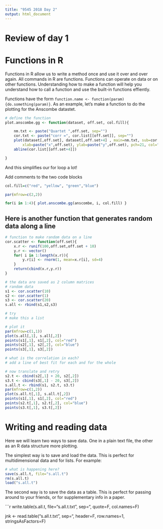 ```yaml
---
title: "9545 2018 Day 2"
output: html_document
---
```

# Review of day 1



# Functions in R

Functions in R allow us to write a method once and use it over and over again. All commands in R are functions. Functions can operate on data or on other functions. Understanding how to make a function will help you understand how to call a function and use the built-in functions effiently.

Functions have the form `function.name <- function(param){do.something(param)}`. As an example, let's make a function to do the plotting for the Anscombe datastet.

```r
# define the function
plot.anscombe.gg <- function(dataset, off.set, col.fill){

    nm.txt <- paste("Quartet ",off.set, sep="")
    cor.txt <- paste("corr =", cor.list[[off.set]], sep="")
    plot(dataset[,off.set], dataset[,off.set+4] , main=nm.txt, sub=cor.txt,
        xlab=paste("x",off.set), ylab=paste("y",off.set), pch=21, col="darkgrey", bg=col.fill[i])
    abline(cor.list[[off.set+4]])

}
```

And this simplifies our for loop a lot!

Add comments to the two code blocks

```r
col.fill=c("red", "yellow", "green","blue")

par(mfrow=c(2,2))

for(i in 1:4){ plot.anscombe.gg(anscombe, i, col.fill) }

```

## Here is another function that generates random data along a line

```r
# function to make random data on a line
cor.scatter <- function(off.set){
    x.r <- runif(100,off.set,off.set + 10)
    y.r <- vector()
    for( i in 1:length(x.r)){
        y.r[i] <- rnorm(1, mean=x.r[i], sd=4)
    }
    return(cbind(x.r,y.r))
}

# the data are saved as 2 column matrices
# random data
s1 <- cor.scatter(10)
s2 <- cor.scatter(1)
s3 <- cor.scatter(20)
s.all <- rbind(s1,s2,s3)

# try
# make this a list

# plot it
par(mfrow=c(1,1))
plot(s.all[,1], s.all[,2])
points(s1[,1], s1[,2], col="red")
points(s2[,1], s2[,2], col="blue")
points(s3[,1], s3[,2])

# what is the correlation in each?
# add a line of best fit for each and for the whole

# now translate and retry
s2.t <- cbind(s2[,1] + 20, s2[,2])
s3.t <- cbind(s3[,1] - 20, s3[,2])
s.all.t <- rbind(s1, s2.t, s3.t)
par(mfrow=c(1,2))
plot(s.all.t[,1], s.all.t[,2])
points(s1[,1], s1[,2], col="red")
points(s2.t[,1], s2.t[,2], col="blue")
points(s3.t[,1], s3.t[,2])
```

# Writing and reading data

Here we will learn two ways to save data. One in a plain text file, the other as an R data structure more plotting.

The simplest way is to save and load the data. This is perfect for multidimensional data and for lists.  For example:

```r
# what is happening here?
save(s.all.t, file="s.all.t")
rm(s.all.t)
load("s.all.t")
```

The second way is to save the data as a table. This is perfect for passing around to your friends, or for supplementary info in a paper.

```r

write.table(s.all.t, file="s.all.t.txt", sep="\t", quote=F, col.names=F)

jnk <- read.table("s.all.t.txt", sep="\t", header=F, row.names=1, stringsAsFactors=F)
